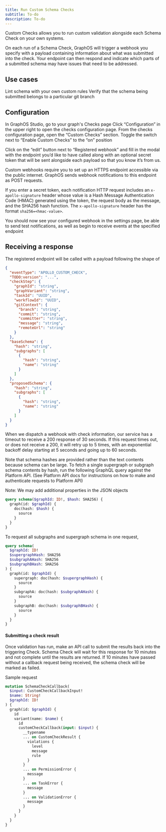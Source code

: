 ```yaml
---
title: Run Custom Schema Checks
subtitle: To-do
description: To-do
---
```


Custom Checks allows you to run custom validation alongside each Schema Check on your own systems.

On each run of a Schema Check, GraphOS will trigger a webhook you specify with a payload containing information about what was submitted into the check. Your endpoint can then respond and indicate which parts of a submitted schema may have issues that need to be addressed.

## Use cases

Lint schema with your own custom rules
Verify that the schema being submitted belongs to a particular git branch

## Configuration

In GraphOS Studio, go to your graph's Checks page
Click “Configuration” in the upper right to open the checks configuration page.
From the checks configuration page, open the “Custom Checks” section.
Toggle the switch next to “Enable Custom Checks” to the “on” position

Click on the “edit” button next to “Registered webhook” and fill in the modal with the endpoint you’d like to have called along with an optional secret token that will be sent alongside each payload so that you know it’s from us.

Custom webhooks require you to set up an HTTPS endpoint accessible via the public internet. GraphOS sends webhook notifications to this endpoint as POST requests.

If you enter a secret token, each notification HTTP request includes an `x-apollo-signature` header whose value is a Hash Message Authentication Code (HMAC) generated using the token, the request body as the message, and the SHA256 hash function. The `x-apollo-signature` header has the format `sha256=<hmac-value>`.

You should now see your configured webhook in the settings page, be able to send test notifications, as well as begin to receive events at the specified endpoint

## Receiving a response

The registered endpoint will be called with a payload following the shape of

```json
{
  "eventType": "APOLLO_CUSTOM_CHECK",
  "TODO:version": "...",
  "checkStep": {
    "graphId": "string",
    "graphVariant": "string",
    "taskId": "UUID",
    "workflowId": "UUID",
    "gitContext": {
      "branch": "string",
      "commit": "string",
      "committer": "string",
      "message": "string",
      "remoteUrl": "string"
    }
  },
  "baseSchema": {
    "hash": "string",
    "subgraphs": [
      {
        "hash": "string",
        "name": "string"
      }
    ]
  },
  "proposedSchema": {
    "hash": "string",
    "subgraphs": [
      {
        "hash": "string",
        "name": "string"
      }
    ]
  }
}
```

When we dispatch a webhook with check information, our service has a timeout to receive a 200 response of 30 seconds. If this request times out, or does not receive a 200, it will retry up to 5 times, with an exponential backoff delay starting at 5 seconds and going up to 60 seconds.

Note that schema hashes are provided rather than the text contents because schema can be large.
To fetch a single supergraph or subgraph schema contents by hash, run the following GraphQL query against the Platform API. (See Platform API docs for instructions on how to make and authenticate requests to Platform API)

Note: We may add additional properties in the JSON objects

```graphql
query schema($graphId: ID!, $hash: SHA256) {
  graph(id: $graphId) {
    doc(hash: $hash) {
      source
    }
  }
}
```

To request all subgraphs and supergraph schema in one request,

```graphql
query schema(
  $graphId: ID!
  $supergraphHash: SHA256
  $subgraphAHash: SHA256
  $subgraphBHash: SHA256
) {
  graph(id: $graphId) {
    supergraph: doc(hash: $supergraphHash) {
      source
    }
    subgraphA: doc(hash: $subgraphAHash) {
      source
    }
    subgraphB: doc(hash: $subgraphBHash) {
      source
    }
  }
}
```

#### Submitting a check result

Once validation has run, make an API call to submit the results back into the triggering Check. Schema Check will wait for this response for 10 minutes and not complete until the results are returned. If 10 minutes have passed without a callback request being received, the schema check will be marked as failed.

Sample request

```graphql
mutation SchemaCheckCallback(
  $input: CustomCheckCallbackInput!
  $name: String!
  $graphId: ID!
) {
  graph(id: $graphId) {
    id
    variant(name: $name) {
      id
      customCheckCallback(input: $input) {
        __typename
        ... on CustomCheckResult {
          violations {
            level
            message
            rule
          }
        }
        ... on PermissionError {
          message
        }
        ... on TaskError {
          message
        }
        ... on ValidationError {
          message
        }
      }
    }
  }
}
```
